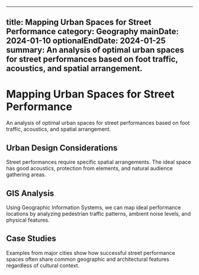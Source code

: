 
---
title: Mapping Urban Spaces for Street Performance
category: Geography
mainDate: 2024-01-10
optionalEndDate: 2024-01-25
summary: An analysis of optimal urban spaces for street performances based on foot traffic, acoustics, and spatial arrangement.
---

# Mapping Urban Spaces for Street Performance

An analysis of optimal urban spaces for street performances based on foot traffic, acoustics, and spatial arrangement.

## Urban Design Considerations

Street performances require specific spatial arrangements. The ideal space has good acoustics, protection from elements, and natural audience gathering areas.

## GIS Analysis

Using Geographic Information Systems, we can map ideal performance locations by analyzing pedestrian traffic patterns, ambient noise levels, and physical features.

## Case Studies

Examples from major cities show how successful street performance spaces often share common geographic and architectural features regardless of cultural context.
